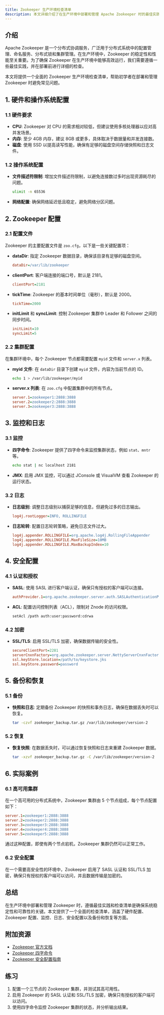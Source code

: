 ```yaml
---
title: Zookeeper 生产环境检查清单
description: 本文详细介绍了在生产环境中部署和管理 Apache Zookeeper 时的最佳实践和检查清单，帮助初学者确保系统的稳定性和可靠性。
---
```


## 介绍

Apache Zookeeper 是一个分布式协调服务，广泛用于分布式系统中的配置管理、命名服务、分布式锁和集群管理。在生产环境中，Zookeeper 的稳定性和性能至关重要。为了确保 Zookeeper 在生产环境中能够高效运行，我们需要遵循一些最佳实践，并在部署前进行详细的检查。

本文将提供一个全面的 Zookeeper 生产环境检查清单，帮助初学者在部署和管理 Zookeeper 时避免常见问题。

## 1. 硬件和操作系统配置

### 1.1 硬件要求

- **CPU**: Zookeeper 对 CPU 的需求相对较低，但建议使用多核处理器以应对高并发场景。
- **内存**: 至少 4GB 内存，建议 8GB 或更多，具体取决于数据量和并发连接数。
- **磁盘**: 使用 SSD 以提高读写性能，确保有足够的磁盘空间存储快照和日志文件。

### 1.2 操作系统配置

- **文件描述符限制**: 增加文件描述符限制，以避免连接数过多时出现资源耗尽的问题。
  ```bash
  ulimit -n 65536
  ```
- **网络配置**: 确保网络延迟低且稳定，避免网络分区问题。

## 2. Zookeeper 配置

### 2.1 配置文件

Zookeeper 的主要配置文件是 `zoo.cfg`，以下是一些关键配置项：

- **dataDir**: 指定 Zookeeper 数据目录，确保该目录有足够的磁盘空间。
  ```ini
  dataDir=/var/lib/zookeeper
  ```
- **clientPort**: 客户端连接的端口号，默认是 2181。
  ```ini
  clientPort=2181
  ```
- **tickTime**: Zookeeper 的基本时间单位（毫秒），默认是 2000。
  ```ini
  tickTime=2000
  ```
- **initLimit** 和 **syncLimit**: 控制 Zookeeper 集群中 Leader 和 Follower 之间的同步时间。
  ```ini
  initLimit=10
  syncLimit=5
  ```

### 2.2 集群配置

在集群环境中，每个 Zookeeper 节点都需要配置 `myid` 文件和 `server.x` 列表。

- **myid 文件**: 在 `dataDir` 目录下创建 `myid` 文件，内容为当前节点的 ID。
  ```bash
  echo 1 > /var/lib/zookeeper/myid
  ```
- **server.x 列表**: 在 `zoo.cfg` 中配置集群中的所有节点。
  ```ini
  server.1=zookeeper1:2888:3888
  server.2=zookeeper2:2888:3888
  server.3=zookeeper3:2888:3888
  ```

## 3. 监控和日志

### 3.1 监控

- **四字命令**: Zookeeper 提供了四字命令来监控集群状态，例如 `stat`、`mntr` 等。
  ```bash
  echo stat | nc localhost 2181
  ```
- **JMX**: 启用 JMX 监控，可以通过 JConsole 或 VisualVM 查看 Zookeeper 的运行状态。

### 3.2 日志

- **日志级别**: 调整日志级别以捕获足够的信息，但避免过多的日志输出。
  ```ini
  log4j.rootLogger=INFO, ROLLINGFILE
  ```
- **日志轮转**: 配置日志轮转策略，避免日志文件过大。
  ```ini
  log4j.appender.ROLLINGFILE=org.apache.log4j.RollingFileAppender
  log4j.appender.ROLLINGFILE.MaxFileSize=10MB
  log4j.appender.ROLLINGFILE.MaxBackupIndex=10
  ```

## 4. 安全配置

### 4.1 认证和授权

- **SASL**: 使用 SASL 进行客户端认证，确保只有授权的客户端可以连接。
  ```ini
  authProvider.1=org.apache.zookeeper.server.auth.SASLAuthenticationProvider
  ```
- **ACL**: 配置访问控制列表（ACL），限制对 Znode 的访问权限。
  ```bash
  setAcl /path auth:user:password:cdrwa
  ```

### 4.2 加密

- **SSL/TLS**: 启用 SSL/TLS 加密，确保数据传输的安全性。
  ```ini
  secureClientPort=2281
  serverCnxnFactory=org.apache.zookeeper.server.NettyServerCnxnFactory
  ssl.keyStore.location=/path/to/keystore.jks
  ssl.keyStore.password=password
  ```

## 5. 备份和恢复

### 5.1 备份

- **快照和日志**: 定期备份 Zookeeper 的快照和事务日志，确保在数据丢失时可以恢复。
  ```bash
  tar -czvf zookeeper_backup.tar.gz /var/lib/zookeeper/version-2
  ```

### 5.2 恢复

- **恢复快照**: 在数据丢失时，可以通过恢复快照和日志来重建 Zookeeper 数据。
  ```bash
  tar -xzvf zookeeper_backup.tar.gz -C /var/lib/zookeeper/version-2
  ```

## 6. 实际案例

### 6.1 高可用集群

在一个高可用的分布式系统中，Zookeeper 集群由 5 个节点组成，每个节点配置如下：

```ini
server.1=zookeeper1:2888:3888
server.2=zookeeper2:2888:3888
server.3=zookeeper3:2888:3888
server.4=zookeeper4:2888:3888
server.5=zookeeper5:2888:3888
```

通过这种配置，即使有两个节点宕机，Zookeeper 集群仍然可以正常工作。

### 6.2 安全配置

在一个需要高安全性的环境中，Zookeeper 启用了 SASL 认证和 SSL/TLS 加密，确保只有授权的客户端可以访问，并且数据传输是加密的。

## 总结

在生产环境中部署和管理 Zookeeper 时，遵循最佳实践和检查清单是确保系统稳定性和可靠性的关键。本文提供了一个全面的检查清单，涵盖了硬件配置、Zookeeper 配置、监控、日志、安全配置以及备份和恢复等方面。

## 附加资源

- [Zookeeper 官方文档](https://zookeeper.apache.org/doc/current/)
- [Zookeeper 四字命令](https://zookeeper.apache.org/doc/r3.4.14/zookeeperAdmin.html#sc_zkCommands)
- [Zookeeper 安全配置指南](https://zookeeper.apache.org/doc/r3.4.14/zookeeperProgrammers.html#sc_ZooKeeperAccessControl)

## 练习

1. 配置一个三节点的 Zookeeper 集群，并测试其高可用性。
2. 启用 Zookeeper 的 SASL 认证和 SSL/TLS 加密，确保只有授权的客户端可以访问。
3. 使用四字命令监控 Zookeeper 集群的状态，并分析输出结果。

